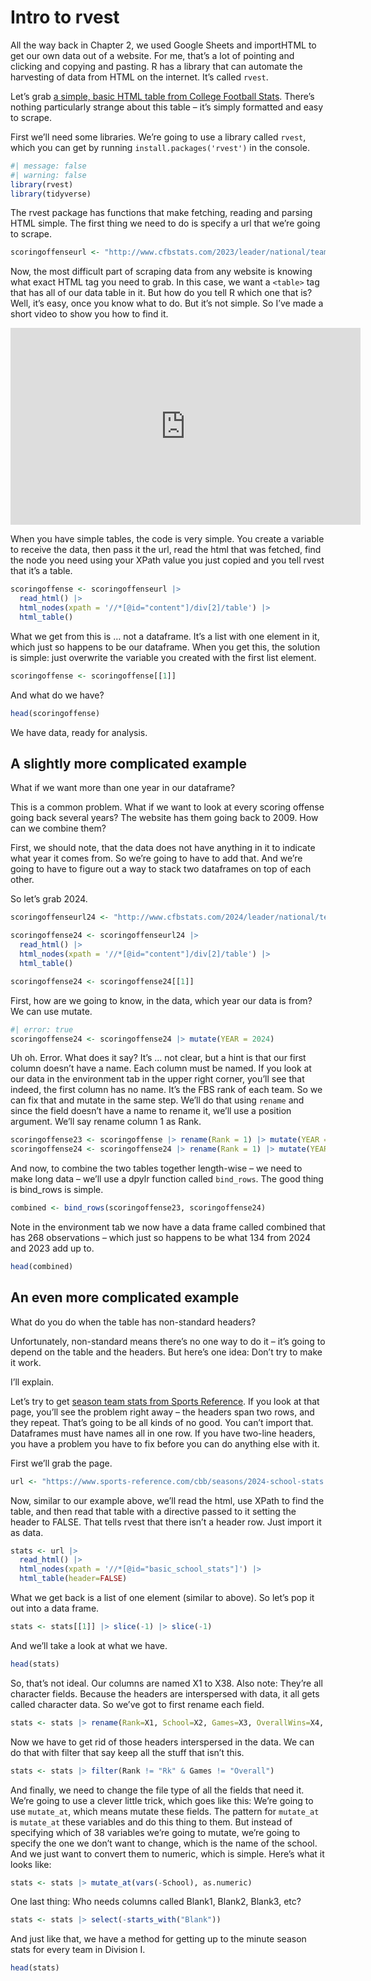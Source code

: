 # Intro to rvest

All the way back in Chapter 2, we used Google Sheets and importHTML to get our own data out of a website. For me, that's a lot of pointing and clicking and copying and pasting. R has a library that can automate the harvesting of data from HTML on the internet. It's called `rvest`.

Let's grab [a simple, basic HTML table from College Football Stats](http://www.cfbstats.com/2023/leader/national/team/offense/split01/category09/sort01.html). There's nothing particularly strange about this table -- it's simply formatted and easy to scrape.

First we'll need some libraries. We're going to use a library called `rvest`, which you can get by running `install.packages('rvest')` in the console.

```r
#| message: false
#| warning: false
library(rvest)
library(tidyverse)
```

The rvest package has functions that make fetching, reading and parsing HTML simple. The first thing we need to do is specify a url that we're going to scrape.

```r
scoringoffenseurl <- "http://www.cfbstats.com/2023/leader/national/team/offense/split01/category09/sort01.html"
```

Now, the most difficult part of scraping data from any website is knowing what exact HTML tag you need to grab. In this case, we want a `<table>` tag that has all of our data table in it. But how do you tell R which one that is? Well, it's easy, once you know what to do. But it's not simple. So I've made a short video to show you how to find it.

<iframe width="560" height="315" src="https://www.youtube.com/embed/kYkSE3zWa9Y" frameborder="0" allow="accelerometer; autoplay; encrypted-media; gyroscope; picture-in-picture" allowfullscreen>

</iframe>

When you have simple tables, the code is very simple. You create a variable to receive the data, then pass it the url, read the html that was fetched, find the node you need using your XPath value you just copied and you tell rvest that it's a table.

```r
scoringoffense <- scoringoffenseurl |>
  read_html() |>
  html_nodes(xpath = '//*[@id="content"]/div[2]/table') |>
  html_table()
```

What we get from this is ... not a dataframe. It's a list with one element in it, which just so happens to be our dataframe. When you get this, the solution is simple: just overwrite the variable you created with the first list element.

```r
scoringoffense <- scoringoffense[[1]]
```

And what do we have?

```r
head(scoringoffense)
```

We have data, ready for analysis.

## A slightly more complicated example

What if we want more than one year in our dataframe?

This is a common problem. What if we want to look at every scoring offense going back several years? The website has them going back to 2009. How can we combine them?

First, we should note, that the data does not have anything in it to indicate what year it comes from. So we're going to have to add that. And we're going to have to figure out a way to stack two dataframes on top of each other.

So let's grab 2024.

```r
scoringoffenseurl24 <- "http://www.cfbstats.com/2024/leader/national/team/offense/split01/category09/sort01.html"

scoringoffense24 <- scoringoffenseurl24 |>
  read_html() |>
  html_nodes(xpath = '//*[@id="content"]/div[2]/table') |>
  html_table()

scoringoffense24 <- scoringoffense24[[1]]
```

First, how are we going to know, in the data, which year our data is from? We can use mutate.

```r
#| error: true
scoringoffense24 <- scoringoffense24 |> mutate(YEAR = 2024)
```

Uh oh. Error. What does it say? It's ... not clear, but a hint is that our first column doesn't have a name. Each column must be named. If you look at our data in the environment tab in the upper right corner, you'll see that indeed, the first column has no name. It's the FBS rank of each team. So we can fix that and mutate in the same step. We'll do that using `rename` and since the field doesn't have a name to rename it, we'll use a position argument. We'll say rename column 1 as Rank.

```r
scoringoffense23 <- scoringoffense |> rename(Rank = 1) |> mutate(YEAR = 2023)
scoringoffense24 <- scoringoffense24 |> rename(Rank = 1) |> mutate(YEAR = 2024)
```

And now, to combine the two tables together length-wise -- we need to make long data -- we'll use a dpylr function called `bind_rows`. The good thing is bind_rows is simple.

```r
combined <- bind_rows(scoringoffense23, scoringoffense24)
```

Note in the environment tab we now have a data frame called combined that has 268 observations -- which just so happens to be what 134 from 2024 and 2023 add up to.

```r
head(combined)
```

## An even more complicated example

What do you do when the table has non-standard headers?

Unfortunately, non-standard means there's no one way to do it -- it's going to depend on the table and the headers. But here's one idea: Don't try to make it work.

I'll explain.

Let's try to get [season team stats from Sports Reference](https://www.sports-reference.com/cbb/seasons/2024-school-stats.html). If you look at that page, you'll see the problem right away -- the headers span two rows, and they repeat. That's going to be all kinds of no good. You can't import that. Dataframes must have names all in one row. If you have two-line headers, you have a problem you have to fix before you can do anything else with it.

First we'll grab the page.

```r
url <- "https://www.sports-reference.com/cbb/seasons/2024-school-stats.html"
```

Now, similar to our example above, we'll read the html, use XPath to find the table, and then read that table with a directive passed to it setting the header to FALSE. That tells rvest that there isn't a header row. Just import it as data.

```r
stats <- url |>
  read_html() |>
  html_nodes(xpath = '//*[@id="basic_school_stats"]') |>
  html_table(header=FALSE)
```

What we get back is a list of one element (similar to above). So let's pop it out into a data frame.

```r
stats <- stats[[1]] |> slice(-1) |> slice(-1)
```

And we'll take a look at what we have.

```r
head(stats)
```

So, that's not ideal. Our columns are named X1 to X38. Also note: They're all character fields. Because the headers are interspersed with data, it all gets called character data. So we've got to first rename each field.

```r
stats <- stats |> rename(Rank=X1, School=X2, Games=X3, OverallWins=X4, OverallLosses=X5, WinPct=X6, OverallSRS=X7, OverallSOS=X8, Blank1=X9, ConferenceWins=X10, ConferenceLosses=X11, Blank2=X12, HomeWins=X13, HomeLosses=X14, Blank3=X15, AwayWins=X16, AwayLosses=X17, Blank4=X18, ForPoints=X19, OppPoints=X20, Blank5=X21, Minutes=X22, FieldGoalsMade=X23, FieldGoalsAttempted=X24, FieldGoalPCT=X25, ThreePointMade=X26, ThreePointAttempts=X27, ThreePointPct=X28, FreeThrowsMade=X29, FreeThrowsAttempted=X30, FreeThrowPCT=X31, OffensiveRebounds=X32, TotalRebounds=X33, Assists=X34, Steals=X35, Blocks=X36, Turnovers=X37, PersonalFouls=X38)
```

Now we have to get rid of those headers interspersed in the data. We can do that with filter that say keep all the stuff that isn't this.

```r
stats <- stats |> filter(Rank != "Rk" & Games != "Overall") 
```

And finally, we need to change the file type of all the fields that need it. We're going to use a clever little trick, which goes like this: We're going to use `mutate_at`, which means mutate these fields. The pattern for `mutate_at` is `mutate_at` these variables and do this thing to them. But instead of specifying which of 38 variables we're going to mutate, we're going to specify the one we don't want to change, which is the name of the school. And we just want to convert them to numeric, which is simple. Here's what it looks like:

```r
stats <- stats |> mutate_at(vars(-School), as.numeric)
```

One last thing: Who needs columns called Blank1, Blank2, Blank3, etc?

```r
stats <- stats |> select(-starts_with("Blank"))
```

And just like that, we have a method for getting up to the minute season stats for every team in Division I.

```r
head(stats)
```

